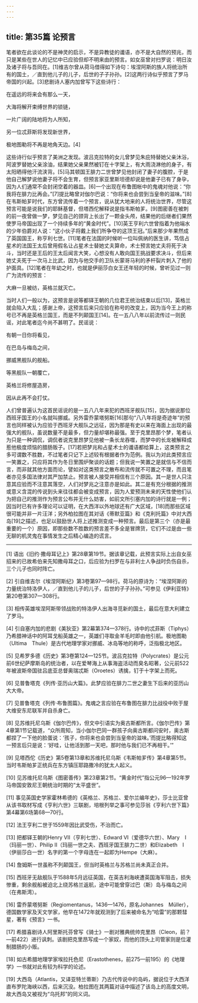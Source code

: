 ```yaml
---
---
---
```

title: 第35篇 论预言
---




笔者欲在此谈论的不是神灵的启示，不是异教徒的谶语，亦不是大自然的预兆，而只是某些在世人的记忆中已应验但却不明来由的预言。如女巫曾对扫罗说：明日汝及诸子将与吾同在。[1]维吉尔曾从荷马借得如下诗句：埃涅阿斯的族人将统治所有的国土，／直到他儿子的儿子，后世的子子孙孙。[2]这两行诗似乎预言了罗马帝国的兴起。[3]悲剧诗人塞内加曾写下这些诗行：

在遥远的将来会有那么一天，

大海将解开束缚世界的锁链，

一片广阔的陆地将为人所知，

另一位忒菲斯将发现新世界，

极地图勒将不再是地角天边。[4]

这些诗行似乎预言了美洲之发现。波吕克拉特的女儿曾梦见朱庇特替她父亲沐浴，阿波罗替她父亲涂油，结果她父亲果然被钉在十字架上，有大雨浇淋他的身子，有太阳晒得他汗流浃背。[5]马其顿国王腓力二世曾梦见他封闭了妻子的腹腔，于是他自己解梦说他妻子将不会生育，但预言家亚里斯坦德却说是他妻子已有了身孕，因为人们通常不会封闭空着的器皿。[6]一个出现在布鲁图帐中的鬼魂对他说：“你我将在腓力比再会。”[7]提比略曾对伽尔巴说：“你将来也会尝到当皇帝的滋味。”[8]在韦斯帕芗时代，东方曾流传着一个预言，说从犹大地来的人将统治世界，尽管这预言可能是说我们的耶稣基督，但塔西佗解释说是指韦斯帕芗。[9]图密善在被刺的前一夜曾做一梦，梦见自己的颈背上长出了一颗金头颅，结果他的后继者们果然使罗马帝国出现了一个持续多年的“黄金时代”。[10]英王亨利六世曾指着为他端水的少年伯爵对人说：“这小伙子将戴上我们所争夺的这顶王冠。”后来那少年果然成了英国国王，称亨利七世。[11]笔者在法国的时候听一位叫佩纳的医生讲，笃信占星术的法国王太后曾用假名让占星术士替她丈夫算命，术士预言她丈夫将死于决斗，当时还是王后的王太后闻言大笑，心想没有人敢向国王挑战要求决斗，但后来她丈夫死于一次马上比武，因为与他交手的卫队长蒙哥马利的矛杆裂片刺入了他的护面具。[12]笔者在年幼之时，也就是伊丽莎白女王还年轻的时候，曾听见过一则广为流传的预言：

大麻一旦被纺，英格兰就灭亡。



当时人们一般以为，这预言是说等都铎王朝的几位君王统治结束以后[13]，英格兰就会陷入大乱；感谢上帝，这预言后来只应验在称号的改变上，因为当今王上的称号已不再是英格兰国王，而是不列颠国王[14]。在一五八八年以前流传过一则民谣，对此笔者迄今尚不甚明了。民谣说：

有朝一日你将看见，

在巴岛与梅岛之间，

挪威黑舰队的舰船。

等黑舰队一朝覆亡，

英格兰将修屋造房，

因从此再不会打仗。

人们曾普遍认为这首民谣说的是一五八八年来犯的西班牙舰队[15]，因为据说那位西班牙国王的小名就叫挪威。另外雷乔蒙塔努斯[16]那句“八八年将是奇迹年”的预言也同样被认为应验于西班牙大舰队之远征，因为那是有史以来在海面上出现的最强大的舰队，虽说数量不是最多，但力量却堪称最强。至于克里昂那个梦，笔者认为只是一种调侃，调侃者说克里昂梦见他被一条长龙吞噬，而梦中的长龙被解释成惹他极度烦恼的腊肠贩子。[17]若把梦兆和占星术士的谶语都给算上，这类预言之多可谓数不胜数，不过笔者只记下上述较有根据者作为范例。我以为对此类预言应一笑置之，只应将其作为冬日里围炉聚谈的话题；但我说一笑置之是就信与不信而言，而非就其他方面而论，譬如对这类预言之散布和流传就不可置之不理，而且笔者亦见多国法律对其严加禁止。预言被人接受并相信有三个原因。其一是世人只注意其应验而不注意其落空，人们对梦兆之注意亦是如此。其二是有充分根据的推测或意义含混的传说到头来往往都会被变成预言，因为人爱预测未来的天性使他们认为把自己的推测作为预言公布并无什么妨害，如前文所引塞内加的诗行就是一例；因当时已有许多理论可以证明，在大西洋以外地球还有广大区域，[18]而那些区域很可能并非一片汪洋；另外柏拉图在其对话《蒂默亚篇》和《克利托篇》中对大西岛[19]之描述，也足以鼓励世人将上述推测变成一种预言。最后是第三个（亦是最重要的一个）原因，即那些数不胜数的预言差不多全是冒牌货，它们不过是由一些无聊的机灵鬼在事情发生之后精心编造的谎言。



* * *



[1] 语出《旧约·撒母耳记上》第28章第19节。据该章记载，此预言实际上出自女巫招来的已故希伯来先知撒母耳之口，后应验为扫罗在与非利士人争战时负伤自杀，三个儿子也同时阵亡。

[2] 引自维吉尔《埃涅阿斯纪》第3卷第97—98行。荷马的原诗为：“埃涅阿斯的力量统治特洛伊人，／直到他儿子的儿子，后世的子子孙孙。”可参见《伊利亚特》第20卷第307—308行。

[3] 相传英雄埃涅阿斯带领战败的特洛伊人出海寻觅新的国土，最后在意大利建立了罗马。

[4] 引自塞内加的悲剧《美狄亚》第2幕第374—378行。诗中的忒菲斯（Tiphys）乃希腊神话中的阿耳戈船英雄之一，英雄们寻取金羊毛时即由他引航。极地图勒（Ultima　Thule）是古代地理学家对挪威、冰岛等地的称呼，泛指极北地区。

[5] 见希罗多德《历史》第3卷第124—125节。波吕克拉特（Polycrates）是公元前6世纪萨摩斯岛的统治者，以在爱琴海上从事海盗活动而臭名昭著，公元前522年被波斯帝国驻吕底亚总督奥瑞忒斯（Oroetes）诱擒，钉于十字架上而死。

[6] 见普鲁塔克《列传·亚历山大篇》。此梦应验在腓力二世之妻生下后来的亚历山大大帝。

[7] 见普鲁塔克《列传·布鲁图篇》。鬼魂之言应验在布鲁图在腓力比战役中败于屋大维安东尼联军并自杀身亡。

[8] 见苏维托尼乌斯《伽尔巴传》，但文中引语实为奥古斯都所言。《伽尔巴传》第4章第1节记载道，“众所周知，当小伽尔巴同一群孩子向奥古斯都问安时，奥古斯都捏了一下他的脸蛋说：‘孩子，你将来也会尝到当皇帝的滋味。’而提比略得知这一预言后只是说：‘好哇，让他活到那一天吧，那时他与我们已不再相干。’”

[9] 见塔西佗《历史》第5卷第13章和苏维托尼乌斯《韦斯帕芗传》第4章第5节。当时韦斯帕芗正统兵在东方镇压耶路撒冷的犹太人起义。

[10] 见苏维托尼乌斯《图密善传》第23章第2节。“黄金时代”指公元96—192年罗马帝国安敦尼王朝统治时期的“太平盛世”。

[11] 事见英国史学家霍林希德的《英格兰、苏格兰、爱尔兰编年史》，莎士比亚曾从该书取材写成《亨利六世》三联剧，培根列举之事可参见莎翁《亨利六世下篇》第4幕第6场第68—70行。

[12] 法王亨利二世于1559年因比武受伤，不治而亡。

[13] 把都铎王朝的Henry Ⅶ（亨利七世）、Edward Ⅵ（爱德华六世）、Mary　Ⅰ（玛丽一世）、Philip Ⅱ（玛丽一世之夫、西班牙国王腓力二世）和Elizabeth　Ⅰ（伊丽莎白一世）名字的第一个字母连在一起即为Hempe（大麻）。

[14] 詹姆斯一世虽称不列颠国王，但当时英格兰与苏格兰尚未真正合并。

[15] 西班牙无敌舰队于1588年5月远征英国，在英吉利海峡遭英国海军阻击，损失惨重，剩余舰船被迫北上绕苏格兰返航，途中可能曾穿过巴（斯）岛与梅岛之间（在弗斯湾）。

[16] 雷乔蒙塔努斯（Regiomentanus，1436—1476，原名Johannes　Müller），德国数学家及天文学家，他早在1472年就观测到了后来被命名为“哈雷”的那颗彗星，著有《预言》一书。

[17] 希腊喜剧诗人阿里斯托芬曾写《骑士》一剧对雅典统帅克里昂（Cleon，前？—前422）进行讽刺。该剧把克里昂写成一个家奴，而他的顶头上司管家则是位灌制腊肠的小贩。

[18] 如古希腊地理学家埃拉托色尼（Erastothenes，前275—前195）的《地理学》一书就对此有较为科学的论述。

[19] 大西岛（Atlantis，又译亚特兰蒂斯）乃古代传说中的岛屿，据说位于大西洋直布罗陀海峡以西，后来沉没。柏拉图在其两篇对话中描述了该岛上的高度文明，故大西岛又被视为“乌托邦”的同义词。